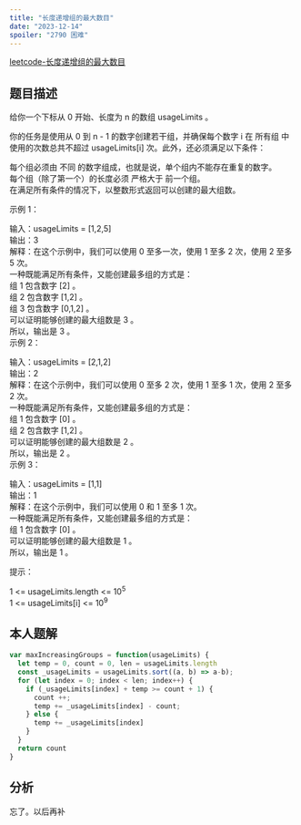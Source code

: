 ```yaml
---
title: "长度递增组的最大数目"
date: "2023-12-14"
spoiler: "2790 困难"
---
```


[leetcode-长度递增组的最大数目](https://leetcode.cn/problems/maximum-number-of-groups-with-increasing-length/description/)

## 题目描述

给你一个下标从 0 开始、长度为 n 的数组 usageLimits 。

你的任务是使用从 0 到 n - 1 的数字创建若干组，并确保每个数字 i 在 所有组 中使用的次数总共不超过 usageLimits[i] 次。此外，还必须满足以下条件：

每个组必须由 不同 的数字组成，也就是说，单个组内不能存在重复的数字。  
每个组（除了第一个）的长度必须 严格大于 前一个组。  
在满足所有条件的情况下，以整数形式返回可以创建的最大组数。  


示例 1：  
  
输入：usageLimits = [1,2,5]  
输出：3  
解释：在这个示例中，我们可以使用 0 至多一次，使用 1 至多 2 次，使用 2 至多 5 次。  
一种既能满足所有条件，又能创建最多组的方式是：   
组 1 包含数字 [2] 。  
组 2 包含数字 [1,2] 。  
组 3 包含数字 [0,1,2] 。   
可以证明能够创建的最大组数是 3 。   
所以，输出是 3 。   
示例 2：  
  
输入：usageLimits = [2,1,2]  
输出：2  
解释：在这个示例中，我们可以使用 0 至多 2 次，使用 1 至多 1 次，使用 2 至多 2 次。  
一种既能满足所有条件，又能创建最多组的方式是：   
组 1 包含数字 [0] 。   
组 2 包含数字 [1,2] 。  
可以证明能够创建的最大组数是 2 。   
所以，输出是 2 。   
示例 3：  
  
输入：usageLimits = [1,1]  
输出：1  
解释：在这个示例中，我们可以使用 0 和 1 至多 1 次。   
一种既能满足所有条件，又能创建最多组的方式是：  
组 1 包含数字 [0] 。  
可以证明能够创建的最大组数是 1 。   
所以，输出是 1 。   
 

提示：

1 \<\= usageLimits.length \<\= 10<sup>5</sup>  
1 \<\= usageLimits\[i\] \<\= 10<sup>9</sup>


## 本人题解

```javascript
var maxIncreasingGroups = function(usageLimits) {
  let temp = 0, count = 0, len = usageLimits.length
  const _usageLimits = usageLimits.sort((a, b) => a-b);
  for (let index = 0; index < len; index++) {
    if (_usageLimits[index] + temp >= count + 1) {
      count ++;
      temp += _usageLimits[index] - count;
    } else {
      temp += _usageLimits[index]
    }
  }
  return count
}
```

## 分析

忘了。以后再补
